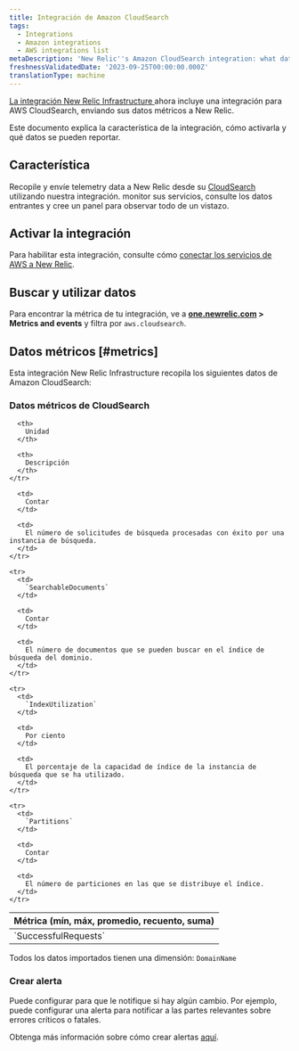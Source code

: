 ```yaml
---
title: Integración de Amazon CloudSearch
tags:
  - Integrations
  - Amazon integrations
  - AWS integrations list
metaDescription: 'New Relic''s Amazon CloudSearch integration: what data it reports and how to enable it.'
freshnessValidatedDate: '2023-09-25T00:00:00.000Z'
translationType: machine
---
```


[La integración New Relic Infrastructure ](/docs/infrastructure/integrations-getting-started/getting-started/introduction-infrastructure-integrations)ahora incluye una integración para AWS CloudSearch, enviando sus datos métricos a New Relic.

Este documento explica la característica de la integración, cómo activarla y qué datos se pueden reportar.

## Característica

Recopile y envíe telemetry data a New Relic desde su [CloudSearch](https://aws.amazon.com/cloudsearch/) utilizando nuestra integración. monitor sus servicios, consulte los datos entrantes y cree un panel para observar todo de un vistazo.

## Activar la integración

Para habilitar esta integración, consulte cómo [conectar los servicios de AWS a New Relic](/docs/infrastructure/amazon-integrations/connect/aws-metric-stream-setup/).

## Buscar y utilizar datos

Para encontrar la métrica de tu integración, ve a <DNT>**[one.newrelic.com](https://one.newrelic.com/all-capabilities) > Metrics and events**</DNT> y filtra por `aws.cloudsearch`.

## Datos métricos [#metrics]

Esta integración New Relic Infrastructure recopila los siguientes datos de Amazon CloudSearch:

### Datos métricos de CloudSearch

<table>
  <thead>
    <tr>
      <th style={{ width: "220px" }}>
        Métrica (mín, máx, promedio, recuento, suma)
      </th>

      <th>
        Unidad
      </th>

      <th>
        Descripción
      </th>
    </tr>
  </thead>

  <tbody>
    <tr>
      <td>
        `SuccessfulRequests`
      </td>

      <td>
        Contar
      </td>

      <td>
        El número de solicitudes de búsqueda procesadas con éxito por una instancia de búsqueda.
      </td>
    </tr>

    <tr>
      <td>
        `SearchableDocuments`
      </td>

      <td>
        Contar
      </td>

      <td>
        El número de documentos que se pueden buscar en el índice de búsqueda del dominio.
      </td>
    </tr>

    <tr>
      <td>
        `IndexUtilization`
      </td>

      <td>
        Por ciento
      </td>

      <td>
        El porcentaje de la capacidad de índice de la instancia de búsqueda que se ha utilizado.
      </td>
    </tr>

    <tr>
      <td>
        `Partitions`
      </td>

      <td>
        Contar
      </td>

      <td>
        El número de particiones en las que se distribuye el índice.
      </td>
    </tr>
  </tbody>
</table>

Todos los datos importados tienen una dimensión: `DomainName`

### Crear alerta

Puede configurar <InlinePopover type="alerts"/>para que le notifique si hay algún cambio. Por ejemplo, puede configurar una alerta para notificar a las partes relevantes sobre errores críticos o fatales.

Obtenga más información sobre cómo crear alertas [aquí](/docs/alerts-applied-intelligence/new-relic-alerts/learn-alerts/introduction-alerts/).
